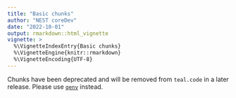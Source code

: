 ```yaml
---
title: "Basic chunks"
author: "NEST coreDev"
date: "2022-10-01"
output: rmarkdown::html_vignette
vignette: >
  %\VignetteIndexEntry{Basic chunks}
  %\VignetteEngine{knitr::rmarkdown}
  %\VignetteEncoding{UTF-8}
---
```


Chunks have been deprecated and will be removed from `teal.code` in a later release. 
Please use [`qenv`](https://insightsengineering.github.io/teal.code/articles/qenv.html) instead.
